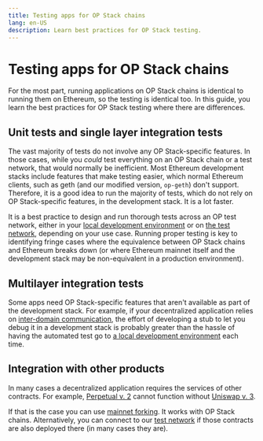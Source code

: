 ```yaml
---
title: Testing apps for OP Stack chains
lang: en-US
description: Learn best practices for OP Stack testing.
---
```


# Testing apps for OP Stack chains

For the most part, running applications on OP Stack chains is identical to running them on Ethereum, so the testing is identical too.
In this guide, you learn the best practices for OP Stack testing where there are differences.

## Unit tests and single layer integration tests

The vast majority of tests do not involve any OP Stack-specific features.
In those cases, while you *could* test everything on an OP Stack chain or a test network, that would normally be inefficient.
Most Ethereum development stacks include features that make testing easier, which normal Ethereum clients, such as geth (and our modified version, `op-geth`) don't support.
Therefore, it is a good idea to run the majority of tests, which do not rely on OP Stack-specific features, in the development stack.
It is a lot faster.

It is a best practice to design and run thorough tests across an OP test network, either in your [local development environment](dev-node) or on [the test network](/superchain/networks#op-sepolia), depending on your use case.
Running proper testing is key to identifying fringe cases where the equivalence between OP Stack chains and Ethereum breaks down (or where Ethereum mainnet itself and the development stack may be non-equivalent in a production environment).

## Multilayer integration tests

Some apps need OP Stack-specific features that aren't available as part of the development stack.
For example, if your decentralized application relies on [inter-domain communication](/builders/app-developers/bridging/messaging), the effort of developing a stub to let you debug it in a development stack is probably greater than the hassle of having the automated test go to [a local development environment](dev-node) each time.

## Integration with other products

In many cases a decentralized application requires the services of other contracts.
For example, [Perpetual v. 2](https://docs.perp.com/docs/guides/integration-guide) cannot function without [Uniswap v. 3](https://uniswap.org/blog/uniswap-v3).

If that is the case you can use [mainnet forking](https://hardhat.org/hardhat-network/guides/mainnet-forking.html).
It works with OP Stack chains.
Alternatively, you can connect to our [test network](/superchain/networks#op-sepolia) if those contracts are also deployed there (in many cases they are).
